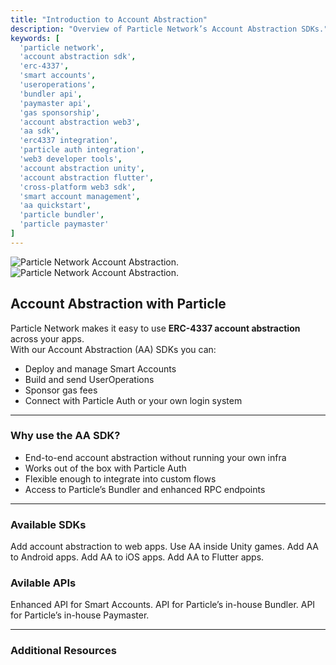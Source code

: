 ```yaml
---
title: "Introduction to Account Abstraction"
description: "Overview of Particle Network’s Account Abstraction SDKs."
keywords: [
  'particle network',
  'account abstraction sdk',
  'erc-4337',
  'smart accounts',
  'useroperations',
  'bundler api',
  'paymaster api',
  'gas sponsorship',
  'account abstraction web3',
  'aa sdk',
  'erc4337 integration',
  'particle auth integration',
  'web3 developer tools',
  'account abstraction unity',
  'account abstraction flutter',
  'cross-platform web3 sdk',
  'smart account management',
  'aa quickstart',
  'particle bundler',
  'particle paymaster'
]
---
```


<img
  className="block dark:hidden"
  src="/aa/images/aa.png"
  alt="Particle Network Account Abstraction."
/>
<img
  className="hidden dark:block"
  src="/aa/images/aa.png"
  alt="Particle Network Account Abstraction."
/>

## Account Abstraction with Particle

Particle Network makes it easy to use **ERC-4337 account abstraction** across your apps.  
With our Account Abstraction (AA) SDKs you can:

- Deploy and manage Smart Accounts  
- Build and send UserOperations  
- Sponsor gas fees  
- Connect with Particle Auth or your own login system  


***

### Why use the AA SDK?

- End-to-end account abstraction without running your own infra  
- Works out of the box with Particle Auth
- Flexible enough to integrate into custom flows  
- Access to Particle’s Bundler and enhanced RPC endpoints  

***

### Available SDKs

<CardGroup cols={3}>
  <Card title="Web SDK" icon="code" href="/aa/sdks/desktop/web">
    Add account abstraction to web apps.
  </Card>
  <Card title="Unity SDK" icon="code" href="/aa/sdks/mobile/unity">
    Use AA inside Unity games.
  </Card>
  <Card title="Android SDK" icon="code" href="/aa/sdks/mobile/android">
    Add AA to Android apps.
  </Card>
  <Card title="iOS SDK" icon="code" href="/aa/sdks/mobile/ios">
    Add AA to iOS apps.
  </Card>
  <Card title="Flutter SDK" icon="code" href="/aa/sdks/mobile/flutter">
    Add AA to Flutter apps.
  </Card>

</CardGroup>

### Avilable APIs

<CardGroup cols={3}>
  <Card title="Account Abstraction API" icon="server" href="/aa/rpc/getsmartaccount">
    Enhanced API for Smart Accounts.
  </Card>
  <Card title="Bundler API" icon="server" href="/aa/bundler/getuseroperationreceipt">
    API for Particle’s in-house Bundler.
  </Card>
  <Card title="Paymaster API" icon="server" href="/aa/paymaster/paymasterbalance">
    API for Particle’s in-house Paymaster.
  </Card>
</CardGroup>



***

### Additional Resources

<CardGroup cols={3}>
  <Card title="Quickstart" icon="rocket" href="/aa/quickstart" />
  <Card title="AA SDK Reference" icon="code" href="/aa/sdks" />
  <Card title="Bundler Overview" icon="server" href="/aa/architecture/bundler" />
</CardGroup>
